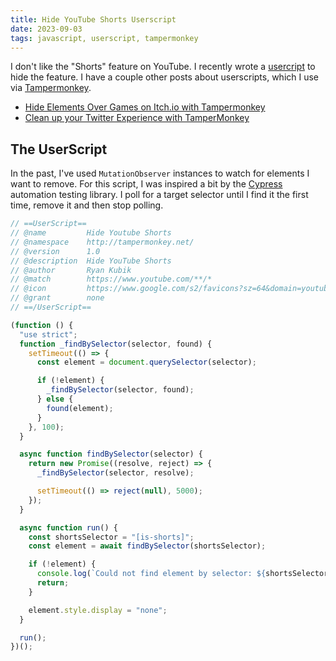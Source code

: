 ```yaml
---
title: Hide YouTube Shorts Userscript
date: 2023-09-03
tags: javascript, userscript, tampermonkey
---
```


I don't like the "Shorts" feature on YouTube. I recently wrote a [usercript](https://en.wikipedia.org/wiki/Userscript) to hide the feature. I have a couple other posts about userscripts, which I use via [Tampermonkey](https://www.tampermonkey.net/index.php).

- [Hide Elements Over Games on Itch.io with Tampermonkey](/blog/itch-tamper-monkey)
- [Clean up your Twitter Experience with TamperMonkey](/blog/remove-twitter-distractions)

## The UserScript

In the past, I've used `MutationObserver` instances to watch for elements I want to remove. For this script, I was inspired a bit by the [Cypress](https://www.cypress.io/) automation testing library. I poll for a target selector until I find it the first time, remove it and then stop polling.

```js
// ==UserScript==
// @name         Hide Youtube Shorts
// @namespace    http://tampermonkey.net/
// @version      1.0
// @description  Hide YouTube Shorts
// @author       Ryan Kubik
// @match        https://www.youtube.com/**/*
// @icon         https://www.google.com/s2/favicons?sz=64&domain=youtube.com
// @grant        none
// ==/UserScript==

(function () {
  "use strict";
  function _findBySelector(selector, found) {
    setTimeout(() => {
      const element = document.querySelector(selector);

      if (!element) {
        _findBySelector(selector, found);
      } else {
        found(element);
      }
    }, 100);
  }

  async function findBySelector(selector) {
    return new Promise((resolve, reject) => {
      _findBySelector(selector, resolve);

      setTimeout(() => reject(null), 5000);
    });
  }

  async function run() {
    const shortsSelector = "[is-shorts]";
    const element = await findBySelector(shortsSelector);

    if (!element) {
      console.log(`Could not find element by selector: ${shortsSelector}`);
      return;
    }

    element.style.display = "none";
  }

  run();
})();
```
